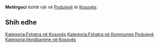 {{Fshat në 
 | Emri                = Metërgoci
 | EmriAlt                = 
 | NAME_SHORT_FORM=      
 | NAME_GENERIC=      
 | NAME_SORT_NAME_RO=      METERGOCI
 | FULL_NAME_RO = Metërgoci
 | FULL_NAME_ND_RO=Metergoci
 | SORT_NAME_RG=METERGOCI
 | FULL_NAME_RG=Metërgoci
 | FULL_NAME_ND_RG=Metergoci
 | SRP_NAME_SHORT_FORM=      
 | SRP_NAME_GENERIC=      
 | SRP_NAME_SORT_NAME_RO=      
 | SRP_FULL_NAME_RO = 
 | SRP_FULL_NAME_ND_RO=
 | SRP_SORT_NAME_RG=
 | SRP_FULL_NAME_RG=
 | SRP_FULL_NAME_ND_RG=
 | Emri (Rasa dhanore) = 
 | Figura              = 
 | Shteti              = Kosovo
 | Komuna              = Podujevë
 | Kodi postar         = 
 | Sipërfaqja          = 

 | Popullsia           = 

 | Regj. i popullsisë  = 
 | Dend. e popullsisë  = 
 | Faqja zyrtare       = 
 <!--- Koordinatat ----> 
 | Gjerësia            = 42.847778
 | Gjatësia            = 21.397778
 | Lartësia            = 
}}
'''Metërgoci''' është një [[]] në [[Podujevë]] të [[Kosovës]].

<!-- == Gjeografia == -->
<!-- == Historia == -->
<!-- == Demografia == -->
== Shih edhe ==
{{Komuna Podujevë}}
{{Kosovo-Administrata-Cung}}

[[Kategoria:Fshatra në Kosovës]]
[[Kategoria:Fshatra në Kommunes Podujevë]]
[[Kategoria:Vendbanime në Kosovës]]